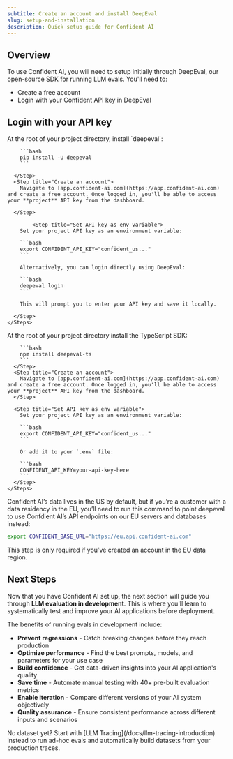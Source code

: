 ```yaml
---
subtitle: Create an account and install DeepEval
slug: setup-and-installation
description: Quick setup guide for Confident AI
---
```


## Overview

To use Confident AI, you will need to setup initially through DeepEval, our open-source SDK for running LLM evals. You'll need to:

- Create a free account
- Login with your Confident API key in DeepEval

## Login with your API key

<Tabs>
  <Tab title="Python">
    <Steps>
      <Step title="Install DeepEval">
        At the root of your project directory, install `deepeval`:
        
        ```bash
        pip install -U deepeval
        ```

      </Step>
      <Step title="Create an account">
        Navigate to [app.confident-ai.com](https://app.confident-ai.com) and create a free account. Once logged in, you'll be able to access your **project** API key from the dashboard.

      </Step>

            <Step title="Set API key as env variable">
        Set your project API key as an environment variable:

        ```bash
        export CONFIDENT_API_KEY="confident_us..."
        ```

        Alternatively, you can login directly using DeepEval:

        ```bash
        deepeval login
        ```

        This will prompt you to enter your API key and save it locally.

      </Step>
    </Steps>

  </Tab>
  <Tab title="Typescript">
    <Steps>
      <Step title="Install DeepEval">
        At the root of your project directory install the TypeScript SDK:
        
        ```bash
        npm install deepeval-ts
        ```
      </Step>
      <Step title="Create an account">
        Navigate to [app.confident-ai.com](https://app.confident-ai.com) and create a free account. Once logged in, you'll be able to access your **project** API key from the dashboard.
      </Step>

      <Step title="Set API key as env variable">
        Set your project API key as an environment variable:

        ```bash
        export CONFIDENT_API_KEY="confident_us..."
        ```

        Or add it to your `.env` file:

        ```bash
        CONFIDENT_API_KEY=your-api-key-here
        ```
      </Step>
    </Steps>

  </Tab>
</Tabs>

<Tip>

Confident AI’s data lives in the US by default, but if you’re a customer with a data residency in the EU, you’ll need to run this command to point deepeval to use Confdient AI’s API endpoints on our EU servers and databases instead:

```bash
export CONFIDENT_BASE_URL="https://eu.api.confident-ai.com"
```

This step is only required if you’ve created an account in the EU data region.

</Tip>

## Next Steps

Now that you have Confident AI set up, the next section will guide you through **LLM evaluation in development**. This is where you'll learn to systematically test and improve your AI applications before deployment.

The benefits of running evals in development include:

- **Prevent regressions** - Catch breaking changes before they reach production
- **Optimize performance** - Find the best prompts, models, and parameters for your use case
- **Build confidence** - Get data-driven insights into your AI application's quality
- **Save time** - Automate manual testing with 40+ pre-built evaluation metrics
- **Enable iteration** - Compare different versions of your AI system objectively
- **Quality assurance** - Ensure consistent performance across different inputs and scenarios

<Warning>
  No dataset yet? Start with [LLM Tracing](/docs/llm-tracing-introduction)
  instead to run ad-hoc evals and automatically build datasets from your
  production traces.
</Warning>
